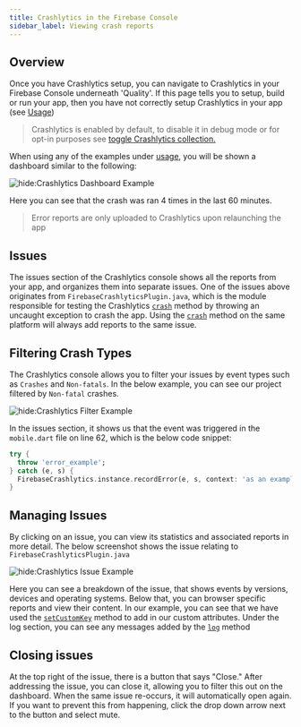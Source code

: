 ```yaml
---
title: Crashlytics in the Firebase Console
sidebar_label: Viewing crash reports
---
```


## Overview

Once you have Crashlytics setup, you can navigate to Crashlytics in your Firebase Console underneath 'Quality'.
If this page tells you to setup, build or run your app, then you have not correctly setup Crashlytics in your app (see [Usage](usage))

> Crashlytics is enabled by default, to disable it in debug mode or for opt-in purposes see [toggle Crashlytics collection.](usage#toggle-crashlytics-collection)

When using any of the examples under [usage](usage), you will be shown a dashboard similar to the following:

![hide:Crashlytics Dashboard Example](crashlytics-example.png)

Here you can see that the crash was ran 4 times in the last 60 minutes.

> Error reports are only uploaded to Crashlytics upon relaunching the app

## Issues

The issues section of the Crashlytics console shows all the reports from your app, and organizes them into separate issues.
One of the issues above originates from `FirebaseCrashlyticsPlugin.java`, which is the module responsible for testing the
Crashlytics [`crash`](usage#forcing-a-crash) method by throwing an uncaught exception to crash the app.  Using the [`crash`](usage#forcing-a-crash) method on the same platform
will always add reports to the same issue.

## Filtering Crash Types

The Crashlytics console allows you to filter your issues by event types such as `Crashes` and `Non-fatals`.
In the below example, you can see our project filtered by `Non-fatal` crashes.

![hide:Crashlytics Filter Example](crashlytics-filter.png)

In the issues section, it shows us that the event was triggered in the `mobile.dart` file on line 62, which is the below
code snippet:

```dart highlight={2} title="mobile.dart"
try {
  throw 'error_example';
} catch (e, s) {
  FirebaseCrashlytics.instance.recordError(e, s, context: 'as an example');
}
```

## Managing Issues

By clicking on an issue, you can view its statistics and associated reports in more detail.  The below screenshot shows the
issue relating to `FirebaseCrashlyticsPlugin.java`

![hide:Crashlytics Issue Example](crashlytics-example-detail.png)

Here you can see a breakdown of the issue, that shows events by versions, devices and operating systems.  Below that, you
can browser specific reports and view their content.  In our example, you can see that we have used the [`setCustomKey`](usage#add-custom-keys) method
to add in our custom attributes.  Under the log section, you can see any messages added by the [`log`](usage#add-custom-log-messages') method

## Closing issues

At the top right of the issue, there is a button that says "Close."  After addressing the issue, you can close it, allowing
you to filter this out on the dashboard.  When the same issue re-occurs, it will automatically open again.  If you want to
prevent this from happening, click the drop down arrow next to the button and select mute.


